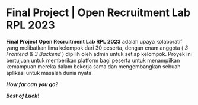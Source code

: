 # Final Project | Open Recruitment Lab RPL 2023

**Final Project Open Recruitment Lab RPL 2023** adalah upaya kolaboratif yang melibatkan lima kelompok dari 30 peserta, dengan enam anggota ( _3 Frontend & 3 Backend_ ) dipilih oleh admin untuk setiap kelompok. Proyek ini bertujuan untuk memberikan platform bagi peserta untuk menampilkan kemampuan mereka dalam bekerja sama dan mengembangkan sebuah aplikasi untuk masalah dunia nyata.

***How far can you go***?

***Best of Luck***!